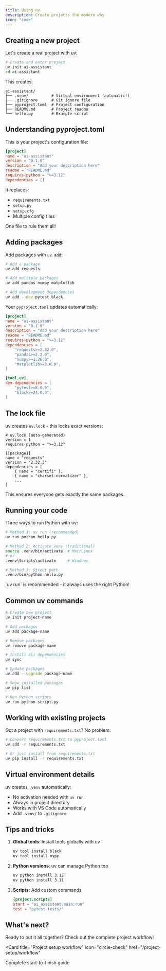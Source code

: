 ```yaml
---
title: Using uv
description: Create projects the modern way
icon: "code"
---
```


## Creating a new project

Let's create a real project with uv:

```bash
# Create and enter project
uv init ai-assistant
cd ai-assistant
```

This creates:
```
ai-assistant/
├── .venv/          # Virtual environment (automatic!)
├── .gitignore      # Git ignore file
├── pyproject.toml  # Project configuration
├── README.md       # Project readme
└── hello.py        # Example script
```

## Understanding pyproject.toml

This is your project's configuration file:

```toml
[project]
name = "ai-assistant"
version = "0.1.0"
description = "Add your description here"
readme = "README.md"
requires-python = ">=3.12"
dependencies = []
```

It replaces:
- `requirements.txt`
- `setup.py`
- `setup.cfg`
- Multiple config files

One file to rule them all!

## Adding packages

Add packages with `uv add`:

```bash
# Add a package
uv add requests

# Add multiple packages
uv add pandas numpy matplotlib

# Add development dependencies
uv add --dev pytest black
```

Your `pyproject.toml` updates automatically:

```toml
[project]
name = "ai-assistant"
version = "0.1.0"
description = "Add your description here"
readme = "README.md"
requires-python = ">=3.12"
dependencies = [
    "requests>=2.32.0",
    "pandas>=2.2.0",
    "numpy>=1.26.0",
    "matplotlib>=3.8.0",
]

[tool.uv]
dev-dependencies = [
    "pytest>=8.0.0",
    "black>=24.0.0",
]
```

## The lock file

uv creates `uv.lock` - this locks exact versions:

```
# uv.lock (auto-generated)
version = 1
requires-python = ">=3.12"

[[package]]
name = "requests"
version = "2.32.3"
dependencies = [
    { name = "certifi" },
    { name = "charset-normalizer" },
    ...
]
```

This ensures everyone gets exactly the same packages.

## Running your code

Three ways to run Python with uv:

```bash
# Method 1: uv run (recommended)
uv run python hello.py

# Method 2: Activate venv (traditional)
source .venv/bin/activate  # Mac/Linux
# or
.venv\Scripts\activate     # Windows

# Method 3: Direct path
.venv/bin/python hello.py
```

<Tip>
  `uv run` is recommended - it always uses the right Python!
</Tip>

## Common uv commands

```bash
# Create new project
uv init project-name

# Add packages
uv add package-name

# Remove packages
uv remove package-name

# Install all dependencies
uv sync

# Update packages
uv add --upgrade package-name

# Show installed packages
uv pip list

# Run Python scripts
uv run python script.py
```

## Working with existing projects

Got a project with `requirements.txt`? No problem:

```bash
# Convert requirements.txt to pyproject.toml
uv add -r requirements.txt

# Or just install from requirements.txt
uv pip install -r requirements.txt
```

## Virtual environment details

uv creates `.venv` automatically:
- No activation needed with `uv run`
- Always in project directory
- Works with VS Code automatically
- Add `.venv/` to `.gitignore`

## Tips and tricks

1. **Global tools**: Install tools globally with uv
   ```bash
   uv tool install black
   uv tool install mypy
   ```

2. **Python versions**: uv can manage Python too
   ```bash
   uv python install 3.12
   uv python install 3.11
   ```

3. **Scripts**: Add custom commands
   ```toml
   [project.scripts]
   start = "ai_assistant.main:run"
   test = "pytest tests/"
   ```

## What's next?

Ready to put it all together? Check out the complete project workflow!

<Card
  title="Project setup workflow"
  icon="circle-check"
  href="/project-setup/workflow"
>
  Complete start-to-finish guide
</Card>